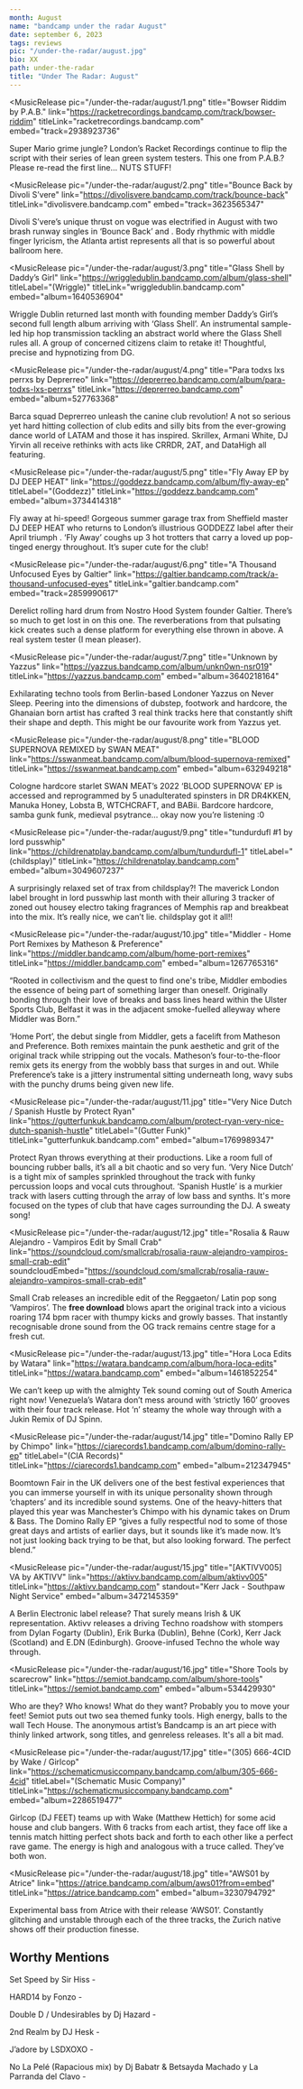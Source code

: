 ---
month: August
name: "bandcamp under the radar August"
date: september 6, 2023
tags: reviews
pic: "/under-the-radar/august.jpg"
bio: XX
path: under-the-radar
title: "Under The Radar: August"
---

<MusicRelease
  pic="/under-the-radar/august/1.png"
  title="Bowser Riddim by P.A.B."
  link="https://racketrecordings.bandcamp.com/track/bowser-riddim"
  titleLink="racketrecordings.bandcamp.com"
  embed="track=2938923736"
>
  Super Mario grime jungle? London’s Racket Recordings continue to flip the script with their series
  of lean green system testers. This one from P.A.B.? Please re-read the first line… NUTS STUFF!
</MusicRelease>

<MusicRelease
  pic="/under-the-radar/august/2.png"
  title="Bounce Back by Divoli S’vere"
  link="https://divolisvere.bandcamp.com/track/bounce-back"
  titleLink="divolisvere.bandcamp.com"
  embed="track=3623565347"
>
  Divoli S’vere’s unique thrust on vogue was electrified in August with two brash runway singles in
  ‘Bounce Back’ and
  <HoverLink url="https://divolisvere.bandcamp.com/track/tranzphat" name="‘Tranzphat’" external />. Body
  rhythmic with middle finger lyricism, the Atlanta artist represents all that is so powerful about ballroom
  here.
</MusicRelease>

<MusicRelease
  pic="/under-the-radar/august/3.png"
  title="Glass Shell by Daddy’s Girl"
  link="https://wriggledublin.bandcamp.com/album/glass-shell"
  titleLabel="(Wriggle)"
  titleLink="wriggledublin.bandcamp.com"
  embed="album=1640536904"
>
  Wriggle Dublin returned last month with founding member Daddy’s Girl’s second full length album
  arriving with ‘Glass Shell’. An instrumental sample-led hip hop transmission tackling an abstract
  world where the Glass Shell rules all. A group of concerned citizens claim to retake it!
  Thoughtful, precise and hypnotizing from DG.
</MusicRelease>

<MusicRelease
  pic="/under-the-radar/august/4.png"
  title="Para todxs lxs perrxs by Deprerreo"
  link="https://deprerreo.bandcamp.com/album/para-todxs-lxs-perrxs"
  titleLink="https://deprerreo.bandcamp.com"
  embed="album=527763368"
>
  Barca squad Deprerreo unleash the canine club revolution! A not so serious yet hard hitting
  collection of club edits and silly bits from the ever-growing dance world of LATAM and those it
  has inspired. Skrillex, Armani White, DJ Yirvin all receive rethinks with acts like CRRDR, 2AT,
  and DataHigh all featuring.
</MusicRelease>

<MusicRelease
  pic="/under-the-radar/august/5.png"
  title="Fly Away EP by DJ DEEP HEAT"
  link="https://goddezz.bandcamp.com/album/fly-away-ep"
  titleLabel="(Goddezz)"
  titleLink="https://goddezz.bandcamp.com"
  embed="album=3734414318"
>
  Fly away at hi-speed! Gorgeous summer garage trax from Sheffield master DJ DEEP HEAT who returns
  to London’s illustrious GODDEZZ label after their April triumph
  <HoverLink url="https://goddezz.bandcamp.com/album/dt2l-ep" name="‘DT2L’" external />. ‘Fly Away’ coughs
  up 3 hot trotters that carry a loved up pop-tinged energy throughout. It’s super cute for the club!
</MusicRelease>

<MusicRelease
  pic="/under-the-radar/august/6.png"
  title="A Thousand Unfocused Eyes by Galtier"
  link="https://galtier.bandcamp.com/track/a-thousand-unfocused-eyes"
  titleLink="galtier.bandcamp.com"
  embed="track=2859990617"
>
  Derelict rolling hard drum from Nostro Hood System founder Galtier. There’s so much to get lost in
  on this one. The reverberations from that pulsating kick creates such a dense platform for
  everything else thrown in above. A real system tester (I mean pleaser).
</MusicRelease>

<MusicRelease
  pic="/under-the-radar/august/7.png"
  title="Unknown by Yazzus"
  link="https://yazzus.bandcamp.com/album/unkn0wn-nsr019"
  titleLink="https://yazzus.bandcamp.com"
  embed="album=3640218164"
>
  Exhilarating techno tools from Berlin-based Londoner Yazzus on Never Sleep. Peering into the
  dimensions of dubstep, footwork and hardcore, the Ghanaian born artist has crafted 3 real think
  tracks here that constantly shift their shape and depth. This might be our favourite work from
  Yazzus yet.
</MusicRelease>

<MusicRelease
  pic="/under-the-radar/august/8.png"
  title="BLOOD SUPERNOVA REMIXED by SWAN MEAT"
  link="https://sswanmeat.bandcamp.com/album/blood-supernova-remixed"
  titleLink="https://sswanmeat.bandcamp.com"
  embed="album=632949218"
>
  Cologne hardcore starlet SWAN MEAT’s 2022 ‘BLOOD SUPERNOVA’ EP is accessed and reprogrammed by 5
  unadulterated spinsters in DR DR4KKEN, Manuka Honey, Lobsta B, WTCHCRAFT, and BABii. Bardcore
  hardcore, samba gunk funk, medieval psytrance… okay now you’re listening :0
</MusicRelease>

<MusicRelease
  pic="/under-the-radar/august/9.png"
  title="tundurdufl #1 by lord pusswhip"
  link="https://childrenatplay.bandcamp.com/album/tundurdufl-1"
  titleLabel="(childsplay)"
  titleLink="https://childrenatplay.bandcamp.com"
  embed="album=3049607237"
>
  A surprisingly relaxed set of trax from childsplay?! The maverick London label brought in lord
  pusswhip last month with their alluring 3 tracker of zoned out housey electro taking fragrances of
  Memphis rap and breakbeat into the mix. It’s really nice, we can’t lie. childsplay got it all!!
</MusicRelease>

<MusicRelease
  pic="/under-the-radar/august/10.jpg"
  title="Middler - Home Port Remixes by Matheson & Preference"
  link="https://middler.bandcamp.com/album/home-port-remixes"
  titleLink="https://middler.bandcamp.com"
  embed="album=1267765316"
>
  “Rooted in collectivism and the quest to find one's tribe, Middler embodies the essence of being part of something larger than oneself. Originally bonding through their love of breaks and bass lines heard within the Ulster Sports Club, Belfast it was in the adjacent smoke-fuelled alleyway where Middler was Born.”

‘Home Port’, the debut single from Middler, gets a facelift from Matheson and Preference. Both remixes maintain the punk aesthetic and grit of the original track while stripping out the vocals. Matheson’s four-to-the-floor remix gets its energy from the wobbly bass that surges in and out. While Preference’s take is a jittery instrumental sitting underneath long, wavy subs with the punchy drums being given new life.

</MusicRelease>

<MusicRelease
  pic="/under-the-radar/august/11.jpg"
  title="Very Nice Dutch / Spanish Hustle by Protect Ryan"
  link="https://gutterfunkuk.bandcamp.com/album/protect-ryan-very-nice-dutch-spanish-hustle"
  titleLabel="(Gutter Funk)"
  titleLink="gutterfunkuk.bandcamp.com"
  embed="album=1769989347"
>
  Protect Ryan throws everything at their productions. Like a room full of bouncing rubber balls,
  it’s all a bit chaotic and so very fun. ‘Very Nice Dutch’ is a tight mix of samples sprinkled
  throughout the track with funky percussion loops and vocal cuts throughout. ‘Spanish Hustle’ is a
  murkier track with lasers cutting through the array of low bass and synths. It's more focused on
  the types of club that have cages surrounding the DJ. A sweaty song!
</MusicRelease>

<MusicRelease
  pic="/under-the-radar/august/12.jpg"
  title="Rosalia & Rauw Alejandro - Vampiros Edit by Small Crab"
  link="https://soundcloud.com/smallcrab/rosalia-rauw-alejandro-vampiros-small-crab-edit"
  soundcloudEmbed="https://soundcloud.com/smallcrab/rosalia-rauw-alejandro-vampiros-small-crab-edit"
>
  Small Crab releases an incredible edit of the Reggaeton/ Latin pop song ‘Vampiros’. The **free
  download** blows apart the original track into a vicious roaring 174 bpm racer with thumpy kicks
  and growly basses. That instantly recognisable drone sound from the OG track remains centre stage
  for a fresh cut.
</MusicRelease>

<MusicRelease
  pic="/under-the-radar/august/13.jpg"
  title="Hora Loca Edits by Watara"
  link="https://watara.bandcamp.com/album/hora-loca-edits"
  titleLink="https://watara.bandcamp.com"
  embed="album=1461852254"
>
  We can’t keep up with the almighty Tek sound coming out of South America right now! Venezuela’s
  Watara don’t mess around with ‘strictly 160’ grooves with their four track release. Hot ‘n’ steamy
  the whole way through with a Jukin Remix of DJ Spinn.
</MusicRelease>

<MusicRelease
  pic="/under-the-radar/august/14.jpg"
  title="Domino Rally EP by Chimpo"
  link="https://ciarecords1.bandcamp.com/album/domino-rally-ep"
  titleLabel="(CIA Records)"
  titleLink="https://ciarecords1.bandcamp.com"
  embed="album=212347945"
>
  Boomtown Fair in the UK delivers one of the best festival experiences that you can immerse
  yourself in with its unique personality shown through ‘chapters’ and its incredible sound systems.
  One of the heavy-hitters that played this year was Manchester’s Chimpo with his dynamic takes on
  Drum & Bass. The Domino Rally EP “gives a fully respectful nod to some of those great days and
  artists of earlier days, but it sounds like it’s made now. It’s not just looking back trying to be
  that, but also looking forward. The perfect blend.”
</MusicRelease>

<MusicRelease
  pic="/under-the-radar/august/15.jpg"
  title="[AKTIVV005] VA by AKTIVV"
  link="https://aktivv.bandcamp.com/album/aktivv005"
  titleLink="https://aktivv.bandcamp.com"
  standout="Kerr Jack - Southpaw Night Service"
  embed="album=3472145359"
>
  A Berlin Electronic label release? That surely means Irish & UK representation. Aktivv releases a
  driving Techno roadshow with stompers from Dylan Fogarty (Dublin), Erik Burka (Dublin), Behne
  (Cork), Kerr Jack (Scotland) and E.DN (Edinburgh). Groove-infused Techno the whole way through.
</MusicRelease>

<MusicRelease
  pic="/under-the-radar/august/16.jpg"
  title="Shore Tools by scarecrow"
  link="https://semiot.bandcamp.com/album/shore-tools"
  titleLink="https://semiot.bandcamp.com"
  embed="album=534429930"
>
  Who are they? Who knows! What do they want? Probably you to move your feet! Semiot puts out two
  sea themed funky tools. High energy, balls to the wall Tech House. The anonymous artist’s Bandcamp
  is an art piece with thinly linked artwork, song titles, and genreless releases. It's all a bit
  mad.
</MusicRelease>

<MusicRelease
  pic="/under-the-radar/august/17.jpg"
  title="(305) 666​-​4CID by Wake / Girlcop"
  link="https://schematicmusiccompany.bandcamp.com/album/305-666-4cid"
  titleLabel="(Schematic Music Company)"
  titleLink="https://schematicmusiccompany.bandcamp.com"
  embed="album=2286519477"
>
  
Girlcop (DJ FEET) teams up with Wake (Matthew Hettich) for some acid house and club bangers. With 6 tracks from each artist, they face off like a tennis match hitting perfect shots back and forth to each other like a perfect rave game. The energy is high and analogous with a truce called. They’ve both won.

</MusicRelease>

<MusicRelease
  pic="/under-the-radar/august/18.jpg"
  title="AWS01 by Atrice"
  link="https://atrice.bandcamp.com/album/aws01?from=embed"
  titleLink="https://atrice.bandcamp.com"
  embed="album=3230794792"
>
  Experimental bass from Atrice with their release ‘AWS01’. Constantly glitching and unstable
  through each of the three tracks, the Zurich native shows off their production finesse.
</MusicRelease>

## Worthy Mentions

Set Speed by Sir Hiss - <HoverLink url="https://nomoremailouts.bandcamp.com/album/set-speed" external />

HARD14 by Fonzo -<HoverLink url="https://hardlinesounds.bandcamp.com/album/hard14" external />

Double D / Undesirables by Dj Hazard -<HoverLink url="https://criticalmusic.bandcamp.com/album/double-d-undesirables" external />

2nd Realm by DJ Hesk -<HoverLink url="https://hesk.bandcamp.com/album/2nd-realm-2" external />

J’adore by LSDXOXO - <HoverLink url="https://lsdxoxo.bandcamp.com/album/jadore" external />

No La Pelé (Rapacious mix) by Dj Babatr & Betsayda Machado y La Parranda del Clavo - <HoverLink url="https://djbabatr.bandcamp.com/track/no-la-pel-rapacious-mix" external />
